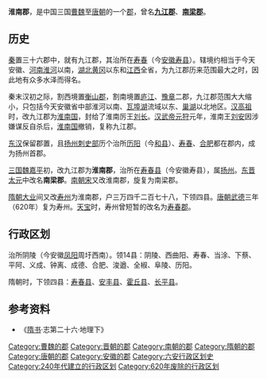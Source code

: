 {{unreferenced|time=2013-2-5}}
{{Dablink|关于东晋侨置的郡，参见：[[淮南郡_(东晋)|淮南郡 (东晋)]]。}}
{{中国地名
|设立=秦
|使用=唐改寿州
|秦=九江郡
|西汉=淮南国 → 九江郡
|东汉=九江郡
|三国=淮南郡
|东晋=淮南郡 → 南梁郡
|南北朝=南梁郡
|隋=寿州 → 淮南郡
|唐=淮南郡 → 寿州}}
'''淮南郡'''，是中国三国[[曹魏|曹魏]]至[[唐朝|唐朝]]的一个[[郡|郡]]，曾名'''[[九江郡|九江郡]]'''、'''[[南梁郡|南梁郡]]'''。

== 历史 ==
[[秦朝|秦]]置三十六郡中，就有九江郡，其治所在[[寿春|寿春]]（今[[安徽|安徽]][[寿县|寿县]]）。辖境约相当于今天安徽、[[河南|河南]][[淮河|淮河]]以南，[[湖北|湖北]][[黄冈|黄冈]]以东和[[江西|江西]]全省，为九江郡历来范围最大之时，因此地有众多水泽而得名。

秦末汉初之际，割西境置[[衡山郡|衡山郡]]，割南境置[[庐江郡|庐江]]、[[豫章郡|豫章]]二郡，九江郡范围大大缩小，只包括今天安徽省中部淮河以南、[[瓦埠湖|瓦埠湖]]流域以东、[[巢湖|巢湖]]以北地区。[[汉高祖|汉高祖]]时，改九江郡为[[淮南国|淮南国]]，封给了淮南厉王[[刘长|刘长]]。[[汉武帝|汉武帝]][[元狩|元狩]]元年，淮南王[[刘安|刘安]]因涉嫌谋反自杀后，[[淮南国|淮南国]]撤销，复称九江郡。

[[东汉|东汉]]保留郡置，且[[扬州刺史部|扬州刺史部]]历个治所[[历阳|历阳]]（今[[和县|和县]]）、[[寿春|寿春]]、[[合肥|合肥]]都在郡内，成为扬州首郡。

[[三国|三国]][[曹魏|魏]][[嘉平_(曹魏)|嘉平]]初，改九江郡为'''淮南郡'''，治所在[[寿春县|寿春县]]（今安徽寿县），属[[扬州_(古代)|扬州]]。[[东晋|东晋]][[太元_(东晋)|太元]]中改名'''南梁郡'''。[[南朝宋|南朝宋]]又改淮南郡，旋复为南梁郡。

[[隋朝|隋朝]][[大业_(年号)|大业]]间又改[[寿州_(隋朝)|寿州]]为淮南郡，户三万四千二百七十八，下领四县。[[唐朝|唐朝]][[武德|武德]]三年（620年）复为寿州。[[天宝_(唐朝)|天宝]]时，寿州曾短暂的改名为[[寿春郡|寿春郡]]。

==行政区划==
治所阴陵（今安徽[[凤阳|凤阳]]周圩西南）。领14县：阴陵、西曲阳、寿春、当涂、下蔡、平阿、义成、钟离、成德、合肥、浚遒、全椒、阜陵、历阳。

隋朝时，下领四县：[[寿春县|寿春县]]、[[安丰县|安丰县]]、[[霍丘县|霍丘县]]、[[长平县|长平县]]。

== 参考资料 ==
*《[[隋书|隋书]]·志第二十六·地理下》

{{三國行政區劃|nocat}}
{{西晉行政區劃|nocat}}
{{隋朝行政區劃|nocat}}
[[Category:曹魏的郡|Category:曹魏的郡]]
[[Category:晋朝的郡|Category:晋朝的郡]]
[[Category:南朝的郡|Category:南朝的郡]]
[[Category:隋朝的郡|Category:隋朝的郡]]
[[Category:唐朝的郡|Category:唐朝的郡]]
[[Category:安徽的郡|Category:安徽的郡]]
[[Category:六安行政区划史|Category:六安行政区划史]]
[[Category:240年代建立的行政区划|Category:240年代建立的行政区划]]
[[Category:620年废除的行政区划|Category:620年废除的行政区划]]